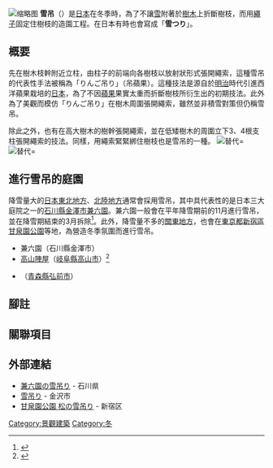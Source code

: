 [[File:Yukitsuri-standalonepine-02-2006-03-03.jpg|缩略图]]
'''雪吊'''（{{Lang-ja|ゆきづり・ゆきつり}}）是[[日本|日本]]在冬季時，為了不讓[[雪|雪]]附著於[[树|樹木]]上折斷樹枝，而用[[繩|繩子]]固定住樹枝的造園工程。在日本有時也會寫成「'''雪つり'''」。

== 概要 ==
先在樹木枝幹附近立柱，由柱子的前端向各樹枝以放射狀形式張開繩索，這種雪吊的代表性手法被稱為「りんご吊り」（吊蘋果）。這種技法是源自於[[明治|明治]]時代引進西洋蘋果栽培的[[日本|日本]]，為了不因[[苹果|蘋果]]果實太重而折斷樹枝所衍生出的初期技法。此外為了美觀而模仿「りんご吊り」在樹木周圍張開繩索，雖然並非積雪對策但仍稱雪吊。

除此之外，也有在高大樹木的樹幹張開繩索，並在低矮樹木的周圍立下3、4根支柱張開繩索的技法。同樣，用繩索緊緊綁住樹枝也是雪吊的一種。
[[File:Kenrokuen04-r.jpg|替代=]]
[[File:Kenrokuen_in_winter_01.jpg|替代=]]

== 進行雪吊的庭園 ==
降雪量大的[[日本|日本]][[东北地方|東北地方]]、[[北陸地方|北陸地方]]通常會採用雪吊，其中具代表性的是日本三大庭院之一的[[石川縣|石川縣]][[金澤市|金澤市]][[兼六園|兼六園]]。兼六園一般會在平年降雪期前的11月進行雪吊，並在降雪期結束的3月拆除<ref>{{Cite news|title=金沢 兼六園で「雪吊り」外し|url=http://www3.nhk.or.jp/news/html/20130315/t10013220171000.html|date=2013-03-15|work=NHKニュース|publisher=日本放送協会|accessdate=2013-03-15|archiveurl=http://megalodon.jp/2013-0315-2255-14/www3.nhk.or.jp/news/html/20130315/t10013220171000.html|archivedate=2013-03-15}}</ref>。此外，降雪量不多的[[關東地方|關東地方]]，也會在[[東京都|東京都]][[新宿區|新宿區]][[甘泉園公園|甘泉園公園]]等地，為營造冬季氛圍而進行雪吊。

* 兼六園（石川縣金澤市）
* [[高山陣屋|高山陣屋]]（[[岐阜縣|岐阜縣]][[高山市|高山市]]）<ref>{{Cite news|url=http://www.gifu-np.co.jp/news/kennai/20151106/201511060851_26057.shtml|title=“松の和傘”冬支度　高山陣屋で雪つり|work=[[岐阜新聞|岐阜新聞]]|date=2015-11-06|accessdate=2015-11-14}}</ref>
* {{link-ja|藤田記念庭園|藤田記念庭園}}（[[青森縣|青森縣]][[弘前市|弘前市]]）

== 腳註 ==
{{Reflist}}

== 關聯項目 ==

== 外部連結 ==

* [http://www.pref.ishikawa.jp/siro-niwa/new/ivent/yukituri.htm 兼六園の雪吊り] - 石川県
* [https://www4.city.kanazawa.lg.jp/17003/dentou/bunka/yukitsuri/index.html 雪吊り] - 金沢市
* [https://www.city.shinjuku.lg.jp/seikatsu/file15_03_00012.html 甘泉園公園 松の雪吊り] - 新宿区

[[Category:景觀建築|Category:景觀建築]]
[[Category:冬|Category:冬]]